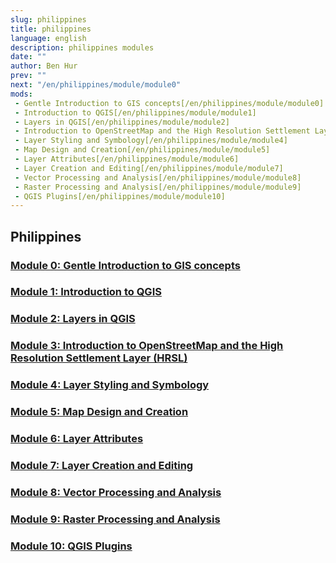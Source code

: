 ```yaml
---
slug: philippines
title: philippines
language: english
description: philippines modules
date: ""
author: Ben Hur
prev: ""
next: "/en/philippines/module/module0"
mods:
 - Gentle Introduction to GIS concepts[/en/philippines/module/module0]
 - Introduction to QGIS[/en/philippines/module/module1]
 - Layers in QGIS[/en/philippines/module/module2]
 - Introduction to OpenStreetMap and the High Resolution Settlement Layer[/en/philippines/module/module3]
 - Layer Styling and Symbology[/en/philippines/module/module4]
 - Map Design and Creation[/en/philippines/module/module5]
 - Layer Attributes[/en/philippines/module/module6]
 - Layer Creation and Editing[/en/philippines/module/module7]
 - Vector Processing and Analysis[/en/philippines/module/module8]
 - Raster Processing and Analysis[/en/philippines/module/module9]
 - QGIS Plugins[/en/philippines/module/module10]
---
```



## Philippines

### [Module 0: Gentle Introduction to GIS concepts](/open-geodata-curriculum/en/philippines/module/module0)
### [Module 1: Introduction to QGIS](/open-geodata-curriculum/en/philippines/module/module1)
### [Module 2: Layers in QGIS](/open-geodata-curriculum/en/philippines/module/module2)
### [Module 3: Introduction to OpenStreetMap and the High Resolution Settlement Layer (HRSL)](/open-geodata-curriculum/en/philippines/module3/module3)
### [Module 4: Layer Styling and Symbology](/open-geodata-curriculum/en/philippines/module/module4)
### [Module 5: Map Design and Creation](/open-geodata-curriculum/en/philippines/module/module5)
### [Module 6: Layer Attributes](/open-geodata-curriculum/en/philippines/module6/module)
### [Module 7: Layer Creation and Editing](/open-geodata-curriculum/en/philippines/module/module7)
### [Module 8: Vector Processing and Analysis](/open-geodata-curriculum/en/philippines/module/module8)
### [Module 9: Raster Processing and Analysis](/open-geodata-curriculum/en/philippines/module/module9)
### [Module 10: QGIS Plugins](/open-geodata-curriculum/en/philippines/module/module10)
